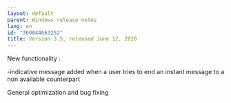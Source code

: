 ```yaml
---
layout: default
parent: Windows release notes
lang: en
id: "360044663252"
title: Version 3.5, released June 12, 2020
---
```

New functionality :

-indicative message added when a user tries to end an instant message to a non available counterpart

General optimization and bug fixing


